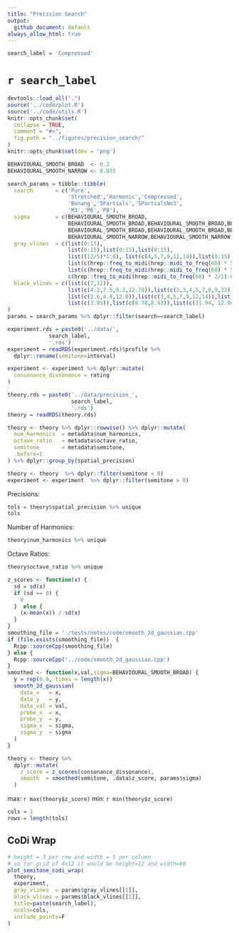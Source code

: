 ```yaml
---
title: "Precision Search"
output:
  github_document: default
always_allow_html: true
---
```


```r
search_label = 'Compressed'
```

# `r search_label`

```r
devtools::load_all(".")
source('../code/plot.R')
source('../code/utils.R')
knitr::opts_chunk$set(
  collapse = TRUE,
  comment = "#>",
  fig.path = "../figures/precision_search/"
)
knitr::opts_chunk$set(dev = 'png')
```

```r
BEHAVIOURAL_SMOOTH_BROAD  <- 0.2
BEHAVIOURAL_SMOOTH_NARROW <- 0.035

search_params = tibble::tibble(
  search       = c('Pure',
                   'Stretched','Harmonic','Compressed',
                   'Bonang','5Partials','5PartialsNo3',
                   'M3','M6','P8'),
  sigma        = c(BEHAVIOURAL_SMOOTH_BROAD,
                   BEHAVIOURAL_SMOOTH_BROAD,BEHAVIOURAL_SMOOTH_BROAD,BEHAVIOURAL_SMOOTH_BROAD,
                   BEHAVIOURAL_SMOOTH_BROAD,BEHAVIOURAL_SMOOTH_BROAD,BEHAVIOURAL_SMOOTH_BROAD,
                   BEHAVIOURAL_SMOOTH_NARROW,BEHAVIOURAL_SMOOTH_NARROW,BEHAVIOURAL_SMOOTH_NARROW),
  gray_vlines  = c(list(0:15),
                   list(0:15),list(0:15),list(0:15),
                   list((12/5)*1:6), list(c(4,5,7,9,12,14)),list(0:15),
                   list(c(hrep::freq_to_midi(hrep::midi_to_freq(60) * 5/4)-60,4,4.092442)),
                   list(c(hrep::freq_to_midi(hrep::midi_to_freq(60) * 5/3)-60,8.66952)),
                   c(hrep::freq_to_midi(hrep::midi_to_freq(60) * 2/1)-60)),
  black_vlines = c(list(c(7,12)),
                   list(c(4.2,7.5,9.3,12.78)),list(c(2,3,4,5,7,8,9,12)),list(c(3.8,4.8,11.1,14.5)),
                   list(c(2.6,4.8,12.0)),list(c(3,4,5,7,9,12,14)),list(c(4,5,7,9,12,14)),
                   list(c(3.95)),list(c(8.78,8.93)),list(c(11.94, 12.08)))
)
params = search_params %>% dplyr::filter(search==search_label)
```

```r
experiment.rds = paste0('../data/',
             search_label,
             '.rds')
experiment = readRDS(experiment.rds)$profile %>% 
  dplyr::rename(semitone=interval)

experiment <- experiment %>% dplyr::mutate(
  consonance_dissonance = rating
)

theory.rds = paste0('../data/precision_',
                    search_label,
                    '.rds')
theory = readRDS(theory.rds)

```

```r
theory <- theory %>% dplyr::rowwise() %>% dplyr::mutate(
  num_harmonics  = metadata$num_harmonics,
  octave_ratio   = metadata$octave_ratio,
  semitone       = metadata$semitone,
  .before=1
) %>% dplyr::group_by(spatial_precision)
```

```r
theory <- theory  %>% dplyr::filter(semitone > 0)
experiment <- experiment  %>% dplyr::filter(semitone > 0)
```

Precisions:
```r
tols = theory$spatial_precision %>% unique
tols
```

Number of Harmonics:
```r
theory$num_harmonics %>% unique
```

Octave Ratios:
```r
theory$octave_ratio %>% unique
```

```r
z_scores <- function(x) {
  sd = sd(x)
  if (sd == 0) {
    0
  }  else {
    (x-mean(x)) / sd(x) 
  }
}
smoothing_file = './tests/notes/code/smooth_2d_gaussian.cpp'
if (file.exists(smoothing_file))  {
  Rcpp::sourceCpp(smoothing_file)
} else {
  Rcpp::sourceCpp('../code/smooth_2d_gaussian.cpp')
}
smoothed <- function(x,val,sigma=BEHAVIOURAL_SMOOTH_BROAD) {
  y = rep(0.0, times = length(x))
  smooth_2d_gaussian(
    data_x   = x,
    data_y   = y,
    data_val = val,
    probe_x  = x,
    probe_y  = y, 
    sigma_x  = sigma,
    sigma_y  = sigma
  )
}
```

```r
theory <- theory %>% 
  dplyr::mutate(
    z_score = z_scores(consonance_dissonance),
    smooth  = smoothed(semitone, .data$z_score, params$sigma)
  )
```

max: `r max(theory$z_score)`
min: `r min(theory$z_score)`

```r
cols = 1
rows = length(tols)
```

## CoDi Wrap

```r
# height = 3 per row and width = 5 per column
# so for grid of 4x12 it would be height=12 and width=60
plot_semitone_codi_wrap(
  theory, 
  experiment,
  gray_vlines  = params$gray_vlines[[1]],
  black_vlines = params$black_vlines[[1]],
  title=paste(search_label),
  ncols=cols,
  include_points=F
)
```
